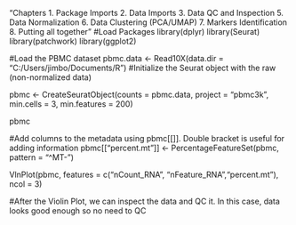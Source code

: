 "Chapters
1. Package Imports
2. Data Imports
3. Data QC and Inspection
5. Data Normalization
6. Data Clustering (PCA/UMAP)
7. Markers Identification
8. Putting all together
"
#Load Packages
library(dplyr)
library(Seurat)
library(patchwork)
library(ggplot2)

#Load the PBMC dataset
pbmc.data <- Read10X(data.dir = "C:/Users/jimbo/Documents/R")
#Initialize the Seurat object with the raw (non-normalized data)

pbmc <- CreateSeuratObject(counts = pbmc.data, project = "pbmc3k", min.cells = 3, min.features = 200)

pbmc

#Add columns to the metadata using pbmc[[]]. Double bracket is useful for adding information
pbmc[["percent.mt"]] <- PercentageFeatureSet(pbmc, pattern = "^MT-")

VlnPlot(pbmc, features = c("nCount_RNA", "nFeature_RNA","percent.mt"), ncol = 3)

#After the Violin Plot, we can inspect the data and QC it. In this case, data looks good enough so no need to QC
